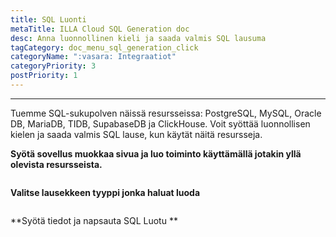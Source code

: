 ```yaml
---
title: SQL Luonti
metaTitle: ILLA Cloud SQL Generation doc
desc: Anna luonnollinen kieli ja saada valmis SQL lausuma
tagCategory: doc_menu_sql_generation_click
categoryName: ":vasara: Integraatiot"
categoryPriority: 3
postPriority: 1
---
```


* * *

<Heading hidden>SQL-sukupolvi</Heading>

Tuemme SQL-sukupolven näissä resursseissa: PostgreSQL, MySQL, Oracle DB, MariaDB, TIDB, SupabaseDB ja ClickHouse. Voit syöttää luonnollisen kielen ja saada valmis SQL lause, kun käytät näitä resursseja. 

**Syötä sovellus muokkaa sivua ja luo toiminto käyttämällä jotakin yllä olevista resursseista.** 

<img src='https://cdn.illacloud.com/official-website/img/docs/assemble/sql_generate.png' alt="" />

**Valitse lausekkeen tyyppi jonka haluat luoda**

<img src='https://cdn.illacloud.com/official-website/img/docs/assemble/sql_generate(1).gif' alt="" />

**Syötä tiedot ja napsauta SQL Luotu **

<img src='https://cdn.illacloud.com/official-website/img/docs/assemble/sql_generate(2).png' alt="" />
